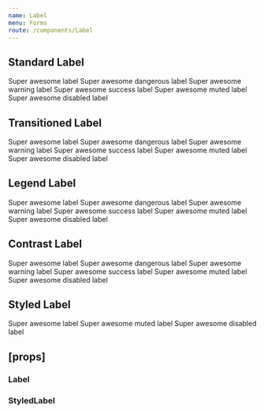 ```yaml
---
name: Label
menu: Forms
route: /components/Label
---
```



<PageTitle title="Label" src="components/Form/Label" />

## Standard Label

<Playground>
  <ThemeWrapper>
    <Label strength="standard">Super awesome label</Label>
    <Label strength="standard" validity="danger">
      Super awesome dangerous label
    </Label>
    <Label strength="standard" validity="warning">
      Super awesome warning label
    </Label>
    <Label strength="standard" validity="success">
      Super awesome success label
    </Label>
    <Label strength="standard" muted>
      Super awesome muted label
    </Label>
    <Label strength="standard" disabled>
      Super awesome disabled label
    </Label>
  </ThemeWrapper>
</Playground>

## Transitioned Label

<Playground>
  <ThemeWrapper>
    <Label strength="transitioned">Super awesome label</Label>
    <Label strength="transitioned" validity="danger">
      Super awesome dangerous label
    </Label>
    <Label strength="transitioned" validity="warning">
      Super awesome warning label
    </Label>
    <Label strength="transitioned" validity="success">
      Super awesome success label
    </Label>
    <Label strength="transitioned" muted>
      Super awesome muted label
    </Label>
    <Label strength="transitioned" disabled>
      Super awesome disabled label
    </Label>
  </ThemeWrapper>
</Playground>

## Legend Label

<Playground>
  <ThemeWrapper>
    <Label strength="legend">Super awesome label</Label>
    <Label strength="legend" validity="danger">
      Super awesome dangerous label
    </Label>
    <Label strength="legend" validity="warning">
      Super awesome warning label
    </Label>
    <Label strength="legend" validity="success">
      Super awesome success label
    </Label>
    <Label strength="legend" muted>
      Super awesome muted label
    </Label>
    <Label strength="legend" disabled>
      Super awesome disabled label
    </Label>
  </ThemeWrapper>
</Playground>

## Contrast Label

<Playground>
  <ThemeWrapper contrast>
    <Label contrast strength="standard">
      Super awesome label
    </Label>
    <Label contrast strength="standard" validity="danger">
      Super awesome dangerous label
    </Label>
    <Label contrast strength="standard" validity="warning">
      Super awesome warning label
    </Label>
    <Label contrast strength="standard" validity="success">
      Super awesome success label
    </Label>
    <Label contrast strength="standard" muted>
      Super awesome muted label
    </Label>
    <Label contrast strength="standard" disabled>
      Super awesome disabled label
    </Label>
  </ThemeWrapper>
</Playground>

## Styled Label

<Playground>
  <StyledLabel strength="standard" textColor="#0060ce" mutedTextColor="#81BCFF">
    Super awesome label
  </StyledLabel>
  <StyledLabel strength="standard" textColor="#0060ce" mutedTextColor="#81BCFF" muted>
    Super awesome muted label
  </StyledLabel>
  <StyledLabel strength="standard" textColor="#0060ce" mutedTextColor="#81BCFF" disabled>
    Super awesome disabled label
  </StyledLabel>
</Playground>

## \[props\]

### Label

<Props of={Label} />

### StyledLabel

<Props of={StyledLabel} />
